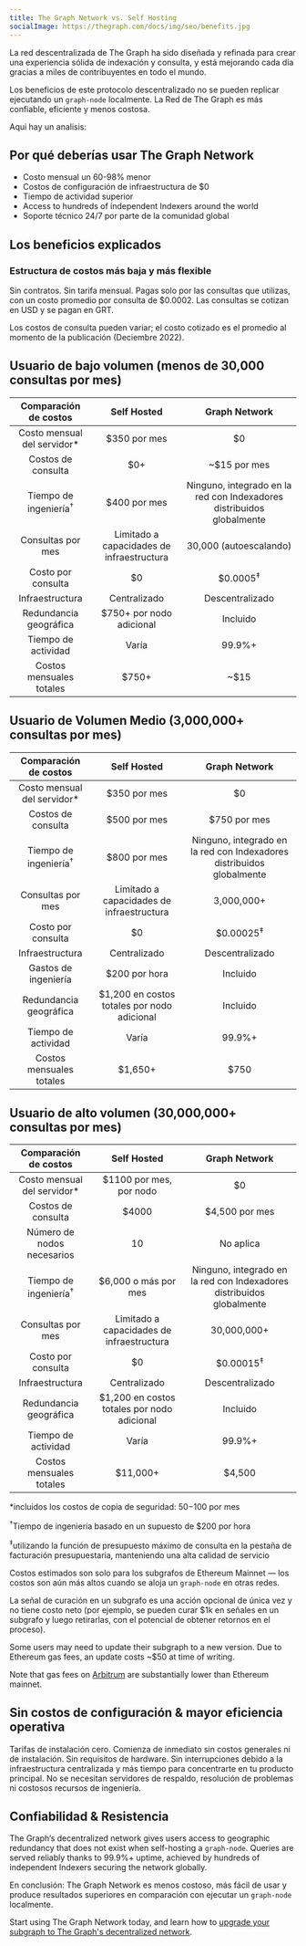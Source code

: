 ```yaml
---
title: The Graph Network vs. Self Hosting
socialImage: https://thegraph.com/docs/img/seo/benefits.jpg
---
```


La red descentralizada de The Graph ha sido diseñada y refinada para crear una experiencia sólida de indexación y consulta, y está mejorando cada día gracias a miles de contribuyentes en todo el mundo.

Los beneficios de este protocolo descentralizado no se pueden replicar ejecutando un `graph-node` localmente. La Red de The Graph es más confiable, eficiente y menos costosa.

Aqui hay un analisis:

## Por qué deberías usar The Graph Network

- Costo mensual un 60-98% menor
- Costos de configuración de infraestructura de $0
- Tiempo de actividad superior
- Access to hundreds of independent Indexers around the world
- Soporte técnico 24/7 por parte de la comunidad global

## Los beneficios explicados

### Estructura de costos más baja y más flexible

Sin contratos. Sin tarifa mensual. Pagas solo por las consultas que utilizas, con un costo promedio por consulta de $0.0002. Las consultas se cotizan en USD y se pagan en GRT.

Los costos de consulta pueden variar; el costo cotizado es el promedio al momento de la publicación (Deciembre 2022).

## Usuario de bajo volumen (menos de 30,000 consultas por mes)

| Comparación de costos | Self Hosted | Graph Network |
| :-: | :-: | :-: |
| Costo mensual del servidor\* | $350 por mes | $0 |
| Costos de consulta | $0+ | ~$15 por mes |
| Tiempo de ingeniería<sup>†</sup> | $400 por mes | Ninguno, integrado en la red con Indexadores distribuidos globalmente |
| Consultas por mes | Limitado a capacidades de infraestructura | 30,000 (autoescalando) |
| Costo por consulta | $0 | $0.0005<sup>‡</sup> |
| Infraestructura | Centralizado | Descentralizado |
| Redundancia geográfica | $750+ por nodo adicional | Incluido |
| Tiempo de actividad | Varía | 99.9%+ |
| Costos mensuales totales | <span className="highlight-row" />$750+ | ~$15 |

## Usuario de Volumen Medio (3,000,000+ consultas por mes)

| Comparación de costos | Self Hosted | Graph Network |
| :-: | :-: | :-: |
| Costo mensual del servidor\* | $350 por mes | $0 |
| Costos de consulta | $500 por mes | $750 por mes |
| Tiempo de ingeniería<sup>†</sup> | $800 por mes | Ninguno, integrado en la red con Indexadores distribuidos globalmente |
| Consultas por mes | Limitado a capacidades de infraestructura | 3,000,000+ |
| Costo por consulta | $0 | $0.00025<sup>‡</sup> |
| Infraestructura | Centralizado | Descentralizado |
| Gastos de ingeniería | $200 por hora | Incluido |
| Redundancia geográfica | $1,200 en costos totales por nodo adicional | Incluido |
| Tiempo de actividad | Varía | 99.9%+ |
| Costos mensuales totales | <span className="highlight-row" /> $1,650+ | $750 |

## Usuario de alto volumen (30,000,000+ consultas por mes)

| Comparación de costos | Self Hosted | Graph Network |
| :-: | :-: | :-: |
| Costo mensual del servidor\* | $1100 por mes, por nodo | $0 |
| Costos de consulta | $4000 | $4,500 por mes |
| Número de nodos necesarios | 10 | No aplica |
| Tiempo de ingeniería<sup>†</sup> | $6,000 o más por mes | Ninguno, integrado en la red con Indexadores distribuidos globalmente |
| Consultas por mes | Limitado a capacidades de infraestructura | 30,000,000+ |
| Costo por consulta | $0 | $0.00015<sup>‡</sup> |
| Infraestructura | Centralizado | Descentralizado |
| Redundancia geográfica | $1,200 en costos totales por nodo adicional | Incluido |
| Tiempo de actividad | Varía | 99.9%+ |
| Costos mensuales totales | <span className="highlight-row" /> $11,000+ | $4,500 |

\*incluidos los costos de copia de seguridad: $50-$100 por mes

<sup>†</sup>Tiempo de ingeniería basado en un supuesto de $200 por hora

<sup>‡</sup>utilizando la función de presupuesto máximo de consulta en la pestaña de facturación presupuestaria,
manteniendo una alta calidad de servicio

Costos estimados son solo para los subgrafos de Ethereum Mainnet — los costos son aún más altos cuando se aloja un `graph-node` en otras redes.

La señal de curación en un subgrafo es una acción opcional de única vez y no tiene costo neto (por ejemplo, se pueden curar $1k en señales en un subgrafo y luego retirarlas, con el potencial de obtener retornos en el proceso).

Some users may need to update their subgraph to a new version. Due to Ethereum gas fees, an update costs ~$50 at time of writing.

Note that gas fees on [Arbitrum](/arbitrum/arbitrum-faq) are substantially lower than Ethereum mainnet.

## Sin costos de configuración & mayor eficiencia operativa

Tarifas de instalación cero. Comienza de inmediato sin costos generales ni de instalación. Sin requisitos de hardware. Sin interrupciones debido a la infraestructura centralizada y más tiempo para concentrarte en tu producto principal. No se necesitan servidores de respaldo, resolución de problemas ni costosos recursos de ingeniería.

## Confiabilidad & Resistencia

The Graph’s decentralized network gives users access to geographic redundancy that does not exist when self-hosting a `graph-node`. Queries are served reliably thanks to 99.9%+ uptime, achieved by hundreds of independent Indexers securing the network globally.

En conclusión: The Graph Network es menos costoso, más fácil de usar y produce resultados superiores en comparación con ejecutar un `graph-node` localmente.

Start using The Graph Network today, and learn how to [upgrade your subgraph to The Graph's decentralized network](/cookbook/upgrading-a-subgraph).
